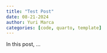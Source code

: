 ```yaml
---
title: "Test Post"
date: 08-21-2024 
author: Yuri Marca 
categories: [code, quarto, template]
---
```

  
In this post,  ...

